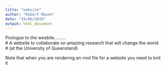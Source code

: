 ```yaml
---
title: "website"
author: "Robert Mason"
date: "19/06/2019"
output: html_document
---
```

Prologue to the wesbite.........  
# A website to collaborate on amazing research that will change the world  
# (at the University of Queensland)  

Note that when you are rendering an rmd file for a website you need to knit it